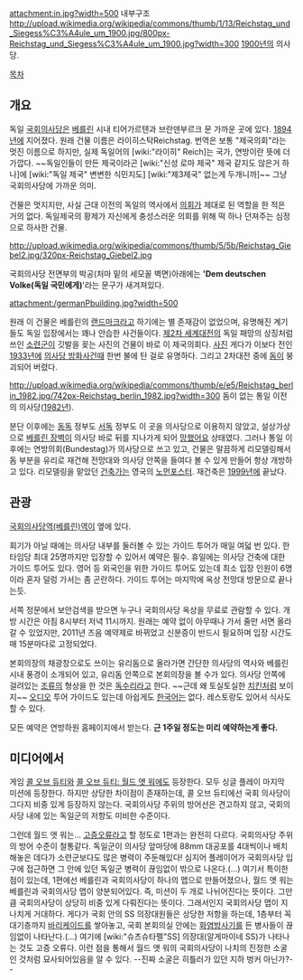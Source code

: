 attachment:in.jpg?width=500
내부구조
http://upload.wikimedia.org/wikipedia/commons/thumb/1/13/Reichstag_und_Siegess%C3%A4ule_um_1900.jpg/800px-Reichstag_und_Siegess%C3%A4ule_um_1900.jpg?width=300
[[1900년]]의 의사당.

[[목차]]
== 개요 ==
독일 [[국회의사당]]은 [[베를린]] 시내 티어가르텐과 브란덴부르크 문 가까운 곳에 있다. [[1894년]]에 지어졌다. 원래 건물 이름은 라이히스탁Reichstag. 번역은 보통 "제국의회"라는 멋진 이름으로 하지만, 실제 독일어의 [wiki:"라이히" Reich]는 국가, 연방이란 뜻에 더 가깝다. ~~독일인들이 만든 제국이라곤 [wiki:"신성 로마 제국" 제국 같지도 않은거 하나]에 [wiki:"독일 제국" 변변한 식민지도] [wiki:"제3제국" 없는게 두개니까]~~ 그냥 국회의사당에 가까운 의미. 

건물은 멋지지만, 사실 근대 이전의 독일의 역사에서 [[의회]]가 제대로 된 역할을 한 적은 거의 없다. 독일제국의 황제가 자신에게 충성스러운 의회를 위해 떡 하나 던져주는 심정으로 하사한 건물. 

http://upload.wikimedia.org/wikipedia/commons/thumb/5/5b/Reichstag_Giebel2.jpg/320px-Reichstag_Giebel2.jpg

국회의사당 전면부의 박공(처마 밑의 세모꼴 벽면)아래에는 ''''Dem deutschen Volke(독일 국민에게)''''라는 문구가 새겨져있다.

attachment:/germanPbuilding.jpg?width=500

원래 이 건물은 베를린의 [[랜드마크]]라고 하기에는 별 존재감이 없었으며, 유명해진 계기들도 독일 입장에서는 꽤나 안습한 사건들이다. [[제2차 세계대전]]의 독일 패망의 상징처럼 쓰인 [[소련군]]이 깃발을 꽂는 사진의 건물이 바로 이 제국의회다. [http://www.mftp.info/20140701/1406108083x2000198733.jpg 사진] 게다가 이보다 전인 [[1933년]]에 [[의사당 방화사건]]때 한번 불에 탄 걸로 유명하다. 그리고 2차대전 중에 [[돔]]이 붕괴되어 버렸다. 

http://upload.wikimedia.org/wikipedia/commons/thumb/e/e5/Reichstag_berlin_1982.jpg/742px-Reichstag_berlin_1982.jpg?width=300
돔이 없는 통일 이전의 의사당([[1982년]]).

분단 이후에는 [[동독]] 정부도 [[서독]] 정부도 이 곳을 의사당으로 이용하지 않았고, 설상가상으로 [[베를린 장벽]]이 의사당 바로 뒤를 지나가게 되어 [[망했어요]] 상태였다. 그러나 통일 이후에는 연방의회(Bundestag)가 의사당으로 쓰고 있고, 건물은 말끔하게 리모델링해서 돔 부분을 유리로 재건해 전망대와 의사당 안쪽을 들여다 볼 수 있게 만들어 항상 개방하고 있다. 리모델링을 맡았던 [[건축가]]는 영국의 [[노먼포스터]]. 재건축은 [[1999년]]에 끝났다.

== 관광 ==
[[국회의사당역(베를린)]]역이 옆에 있다.

회기가 아닐 때에는 의사당 내부를 둘러볼 수 있는 가이드 투어가 매일 여덟 번 있다. 한 타임당 최대 25명까지만 입장할 수 있어서 예약은 필수. 휴일에는 의사당 건축에 대한 가이드 투어도 있다. 영어 등 외국인을 위한 가이드 투어도 있는데 최소 입장 인원이 6명이라 혼자 덜렁 가서는 좀 곤란하다. 가이드 투어는 마지막에 옥상 전망대 방문으로 끝나는듯.

서쪽 정문에서 보안검색을 받으면 누구나 국회의사당 옥상을 무료로 관람할 수 있다. 개방 시간은 아침 8시부터 저녁 11시까지. 원래는 예약 없이 아무때나 가서 줄만 서면 올라갈 수 있었지만, 2011년 즈음 예약제로 바뀌었고 신분증이 반드시 필요하며 입장 시간도 매 15분마다로 고정되었다.

본회의장의 채광창으로도 쓰이는 유리돔으로 올라가면 간단한 의사당의 역사와 베를린 시내 풍경이 소개되어 있고, 유리돔 안쪽으로 본회의장을 볼 수가 있다. 의사당 안쪽에 걸려있는 [[조류]]의 형상을 한 것은 [[독수리]]라고 한다. ~~근데 왜 토실토실한 [[치킨]]처럼 보이지~~ [[오디오]] 투어 가이드도 있는데 아쉽게도 [[한국어]]는 없다. 레스토랑도 있어서 식사도 할 수 있다.

모든 예약은 연방하원 홈페이지에서 받는다. '''근 1주일 정도는 미리 예약하는게 좋다.''' 

== 미디어에서 ==
게임 [[콜 오브 듀티]]와 [[콜 오브 듀티: 월드 앳 워]]에도 등장한다. 모두 싱글 플레이 마지막 미션에 등장한다. 하지만 상당한 차이점이 존재하는데, 콜 오브 듀티에선 국회 의사당이 그다지 비중 있게 등장하지 않는다. 국회의사당 주위의 방어선은 견고하지 않고, 국회의사당 내에 있는 독일군의 저항도 미비한 수준이다.

그런데 월드 앳 워는... [[고증오류]]라고 할 정도로 1편과는 완전히 다르다. 국회의사당 주위의 방어 수준이 철통같다. 독일군이 의사당 앞마당에 88mm 대공포를 4대씩이나 배치해놓은 데다가 소련군보다도 많은 병력이 주둔해있다! 심지어 플레이어가 국회의사당 입구에 접근하면 그 안에 있던 독일군 병력이 끊임없이 밖으로 나온다.(...) 여기서 특이한 점이 있는데, 1편에선 베를린과 국회의사당이 하나의 맵으로 만들어졌으나, 월드 앳 워는 베를린과 국회의사당 맵이 양분되어있다. 즉, 미션이 두 개로 나뉘어진다는 뜻이다. 그만큼 국회의사당이 상당히 비중 있게 다뤄진다는 뜻이다. 그래서인지 국회의사당 맵이 지나치게 거대하다. 게다가 국회 안의 SS 의장대원들은 상당한 저항을 하는데, 1층부터 꼭대기층까지 [[바리케이드]]를 쌓아놓고, 국회 본회의실 안에는 [[화염방사기]]를 든 병사들이 끊임없이 나타난다.(...) 여기에 [wiki:"슈츠슈타펠"SS] 의장대(알게마이네 SS)가 나타나는 것도 고증 오류다. 이런 점을 통해서 월드 앳 워의 국회의사당이 나치의 진정한 소굴인 것처럼 묘사되어있음을 알 수 있다. --진짜 소굴은 히틀러가 있던 지하 벙커 아닌가?--
